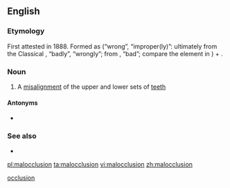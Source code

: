 ==English==

===Etymology===
First attested in 1888. Formed as {{m|en|mal-}} (“wrong”, “improper(ly)”: ultimately from the Classical {{etyl|la|en}} {{m|la|male}}, “badly”, “wrongly”; from {{m|la|malus}}, “bad”; compare the {{m|en||ben-}} element in {{m|en|benocclusion}}) + {{m|en|occlusion||alignment of the teeth in closed jaws}}.

===Noun===
{{wikipedia}}
{{en-noun}}

# {{lb|en|dentistry}} A [[misalignment]] of the upper and lower sets of [[teeth]]

====Antonyms====
* {{sense|misalignment of the upper and lower sets of teeth}} {{l|en|benocclusion}}

===See also===
* {{l|en|overbite}}

[[Category:English words prefixed with mal-|occlusion]]

[[pl:malocclusion]]
[[ta:malocclusion]]
[[vi:malocclusion]]
[[zh:malocclusion]]